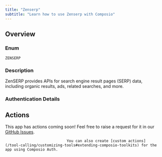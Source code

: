 ```yaml
---
title: "Zenserp"
subtitle: "Learn how to use Zenserp with Composio"
---
```



## Overview

### Enum
`ZENSERP`

### Description
ZenSERP provides APIs for search engine result pages (SERP) data,
    including organic results, ads, related searches, and more.

### Authentication Details

<Accordion title="API_KEY">
<ParamField path="api_key" type="string" required={true}>
</ParamField>

</Accordion>


## Actions

This app has actions coming soon! Feel free to raise a request for it in our [GitHub Issues](https://github.com/ComposioHQ/composio/issues).
                                
                                You can also create [custom actions](/tool-calling/customizing-tools#extending-composio-toolkits) for the app using Composio Auth.